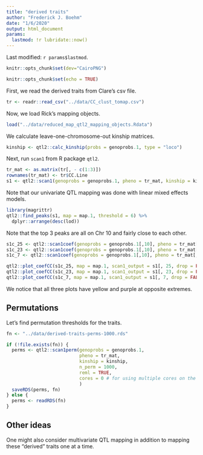 ```yaml
---
title: "derived traits"
author: "Frederick J. Boehm"
date: "1/6/2020"
output: html_document
params: 
  lastmod: !r lubridate::now()
---
```


Last modified: `r params$lastmod`.


```r
knitr::opts_chunk$set(dev="CairoPNG")
```


```r
knitr::opts_chunk$set(echo = TRUE)
```

First, we read the derived traits from Clare's csv file.

```r
tr <- readr::read_csv("../data/CC_clust_tomap.csv")
```


Now, we load Rick's mapping objects. 

```r
load("../data/reduced_map_qtl2_mapping_objects.Rdata")
```

We calculate leave-one-chromosome-out kinship matrices.

```r
kinship <- qtl2::calc_kinship(probs = genoprobs.1, type = "loco")
```



Next, run `scan1` from R package `qtl2`. 

```r
tr_mat <- as.matrix(tr[, - c(1:3)])
rownames(tr_mat) <- tr$CC.Line
s1 <- qtl2::scan1(genoprobs = genoprobs.1, pheno = tr_mat, kinship = kinship, reml = TRUE)
```

Note that our univariate QTL mapping was done with linear mixed effects models.

```r
library(magrittr)
qtl2::find_peaks(s1, map = map.1, threshold = 6) %>%
  dplyr::arrange(desc(lod))
```

Note that the top 3 peaks are all on Chr 10 and fairly close to each other.


```r
s1c_25 <- qtl2::scan1coef(genoprobs = genoprobs.1[,10], pheno = tr_mat[, 25], kinship = kinship$`10`, reml = TRUE)
s1c_23 <- qtl2::scan1coef(genoprobs = genoprobs.1[,10], pheno = tr_mat[, 23], kinship = kinship$`10`, reml = TRUE)
s1c_7 <- qtl2::scan1coef(genoprobs = genoprobs.1[,10], pheno = tr_mat[, 7], kinship = kinship$`10`, reml = TRUE)
```

```r
qtl2::plot_coefCC(s1c_25, map = map.1, scan1_output = s1[, 25, drop = FALSE])
qtl2::plot_coefCC(s1c_23, map = map.1, scan1_output = s1[, 23, drop = FALSE])
qtl2::plot_coefCC(s1c_7, map = map.1, scan1_output = s1[, 7, drop = FALSE])


```

We notice that all three plots have yellow and purple at opposite extremes.


## Permutations

Let's find permutation thresholds for the traits.

```r
fn <- "../data/derived-traits-perms-1000.rds"

if (!file.exists(fn)) {
  perms <- qtl2::scan1perm(genoprobs = genoprobs.1, 
                           pheno = tr_mat, 
                           kinship = kinship, 
                           n_perm = 1000, 
                           reml = TRUE, 
                           cores = 0 # for using multiple cores on the ghpcc cluster
                           )
  saveRDS(perms, fn)
} else {
  perms <- readRDS(fn)
}

```




## Other ideas

One might also consider multivariate QTL mapping in addition to mapping these "derived" traits one at a time.
